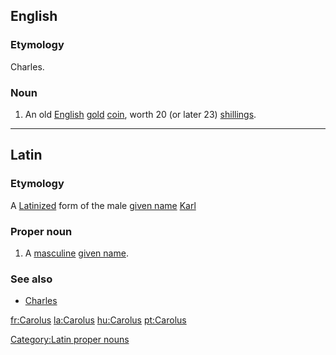 ==English==

===Etymology===
{{etyl|la|en}} Charles.

===Noun===
{{en-noun|es}}

# {{cx|historical|lang=en}} An old [[English]] [[gold]] [[coin]], worth 20 (or later 23) [[shilling]]s.

----

==Latin==

===Etymology===
A [[Latinize]]d form of the {{etyl|de|la}} male [[given name]] [[Karl]]

===Proper noun===
{{head|la|proper nouns}}

# A [[masculine]] [[given name]].

===See also===
* [[Charles]]

[[Category:Latin proper nouns]]

[[fr:Carolus]]
[[la:Carolus]]
[[hu:Carolus]]
[[pt:Carolus]]